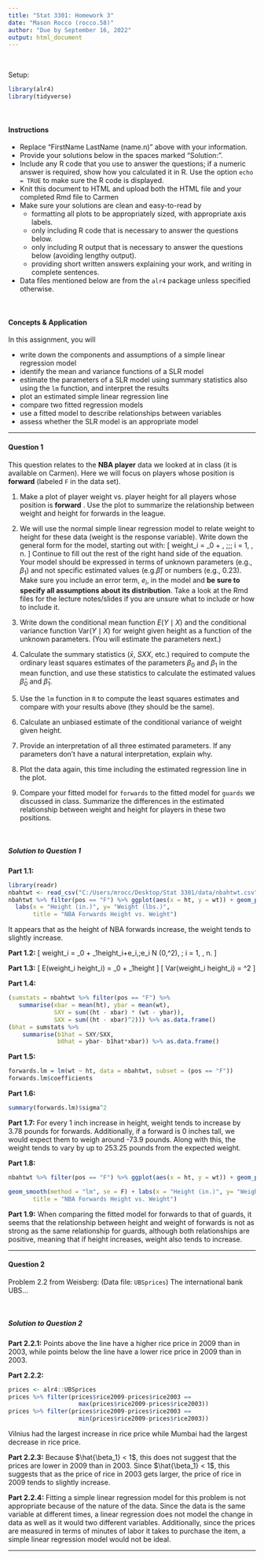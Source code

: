 ---
title: "Stat 3301: Homework 3"
date: "Mason Rocco (rocco.58)"
author: "Due by September 16, 2022"
output: html_document
---

\

Setup:
```{r message=FALSE}
library(alr4)
library(tidyverse)
```

\

#### Instructions
- Replace "FirstName LastName (name.n)" above with your information.
- Provide your solutions below in the spaces marked "Solution:".
- Include any R code that you use to answer the questions; if a numeric answer is required, show how you calculated it in R. Use the option `echo = TRUE` to make sure the R code is displayed.
- Knit this document to HTML and upload both the HTML file and your completed Rmd file to Carmen
- Make sure your solutions are clean and easy-to-read by
    - formatting all plots to be appropriately sized, with appropriate axis labels.
    - only including R code that is necessary to answer the questions below.
    - only including R output that is necessary to answer the questions below (avoiding lengthy output).
    - providing short written answers explaining your work, and writing in complete sentences.
- Data files mentioned below are from the `alr4` package unless specified otherwise.

\

#### Concepts \& Application

In this assignment, you will

* write down the components and assumptions of a simple linear regression model
* identify the mean and variance functions of a SLR model
* estimate the parameters of a SLR model using summary statistics also using the `lm` function, and interpret the results
* plot an estimated simple linear regression line
* compare two fitted regression models
* use a fitted model to describe relationships between variables
* assess whether the SLR model is an appropriate model

------

#### Question 1
<!--
Least squares fit, confidence interval for slope, confidence interval for mean,
confidence bands, raw residuals, interpreting models (comparison)
-->
This question relates to the **NBA player** data we looked at in class 
(it is available on Carmen).  Here we will focus on players whose position is
**forward** (labeled `F` in the data set).

1. Make a plot of player weight vs. player height for all players whose position is
**forward** . Use the plot to summarize the relationship between weight and height for 
forwards in the league.

2. We will use the normal simple linear regression model to relate weight to height for these data (weight is the response variable). Write down the general form for the model, starting out with:
\[
  weight_i = \beta_0 + \cdots, \;\;\; i = 1, \ldots, n.
\]
Continue to fill out the rest of the right hand side of the equation. Your model should be expressed in terms of unknown parameters (e.g., $\beta_1$) and not specific estimated values (e.g.$\widehat{\beta}$) or numbers (e.g., $0.23$). Make sure you include an error term, $e_i$, in the model and **be sure to specify all assumptions about its distribution**. Take a look at the Rmd files for the lecture notes/slides if you are unsure what to include or how to include it.

3. Write down the conditional mean function $E(Y \mid X)$ and the conditional variance function $\mbox{Var}(Y \mid X)$ for weight given height as a function of the unknown parameters. (You will estimate the parameters next.)

4. Calculate the summary statistics ($\bar{x}$, $SXX$, etc.) required to compute the ordinary least squares 
estimates of the parameters $\beta_0$ and $\beta_1$ in the mean function, and use these
statistics to calculate the estimated values $\widehat{\beta}_0$ and $\widehat{\beta}_1$.

5. Use the `lm` function in `R` to compute the least squares estimates and compare with your
results above (they should be the same).

6. Calculate an unbiased estimate of the conditional variance of weight given height.

7. Provide an interpretation of all three estimated parameters.  If any parameters don't
have a natural interpretation, explain why.

8. Plot the data again, this time including the estimated regression line in the plot.

9. Compare your fitted model for `forwards` to the fitted model for `guards` we discussed in class.
Summarize the differences in the estimated relationship between weight and height for players
in these two positions.


\

##### Solution to Question 1

**Part 1.1:**
```{r}
library(readr)
nbahtwt <- read_csv("C:/Users/mrocc/Desktop/Stat 3301/data/nbahtwt.csv")
nbahtwt %>% filter(pos == "F") %>% ggplot(aes(x = ht, y = wt)) + geom_point() +
  labs(x = "Height (in.)", y= "Weight (lbs.)", 
       title = "NBA Forwards Height vs. Weight")
```

It appears that as the height of NBA forwards increase, the weight tends to
slightly increase.

**Part 1.2:**
\[
  weight_i = \beta_0 + \beta_1height_i+e_i,\;e_i \overset{\mathrm{iid}}{\sim}N 
  (0,\sigma^2),  \; i = 1, \ldots, n.
\]

**Part 1.3:**
\[
  E(weight_i \mid height_i) = \beta_0 + \beta_1height
\]
\[
  Var(weight_i \mid height_i) = \sigma^2
\]

**Part 1.4:**
```{r}
(sumstats = nbahtwt %>% filter(pos == "F") %>% 
   summarise(xbar = mean(ht), ybar = mean(wt),
             SXY = sum((ht - xbar) * (wt - ybar)),
             SXX = sum((ht - xbar)^2))) %>% as.data.frame()
(bhat = sumstats %>% 
    summarise(b1hat = SXY/SXX,
              b0hat = ybar- b1hat*xbar)) %>% as.data.frame()

```

**Part 1.5:**
```{r}
forwards.lm = lm(wt ~ ht, data = nbahtwt, subset = (pos == "F"))
forwards.lm$coefficients
```

**Part 1.6:**
```{r}
summary(forwards.lm)$sigma^2
```

**Part 1.7:**
For every 1 inch increase in height, weight tends to increase by 3.78 pounds
for forwards. Additionally, if a forward is 0 inches tall, we would expect them
to weigh around -73.9 pounds. Along with this, the weight tends to vary by up to
253.25 pounds from the expected weight.

**Part 1.8:**
```{r}
nbahtwt %>% filter(pos == "F") %>% ggplot(aes(x = ht, y = wt)) + geom_point() +
```


```{r}
geom_smooth(method = "lm", se = F) + labs(x = "Height (in.)", y= "Weight (lbs.)", 
       title = "NBA Forwards Height vs. Weight")
```

**Part 1.9:**
When comparing the fitted model for forwards to that of guards, it seems that
the relationship between height and weight of forwards is not as strong as the
same relationship for guards, although both relationships are positive, meaning
that if height increases, weight also tends to increase.

------


#### Question 2
Problem 2.2 from Weisberg: (Data file: `UBSprices`) The international bank UBS...
<!--interpreting regression lines, appropriateness of SLR -->


\

##### Solution to Question 2

**Part 2.2.1:**
Points above the line have a higher rice price in 2009 than in 2003, while
points below the line have a lower rice price in 2009 than in 2003.

**Part 2.2.2:**
```{r}
prices <- alr4::UBSprices
prices %>% filter(prices$rice2009-prices$rice2003 ==
                    max(prices$rice2009-prices$rice2003))
prices %>% filter(prices$rice2009-prices$rice2003 ==
                    min(prices$rice2009-prices$rice2003))
```

Vilnius had the largest increase in rice price while Mumbai had the largest
decrease in rice price.

**Part 2.2.3:**
Because $\hat{\beta_1} < 1$, this does not suggest that the prices are
lower in 2009 than in 2003. Since $\hat{\beta_1} < 1$, this suggests that as the
price of rice in 2003 gets larger, the price of rice in 2009 tends to slightly
increase.

**Part 2.2.4:**
Fitting a simple linear regression model for this problem is not appropriate 
because of the nature of the data. Since the data is the same variable at
different times, a linear regression does not model the change in data as well
as it would two different variables. Additionally, since the prices are measured
in terms of minutes of labor it takes to purchase the item, a simple linear
regression model would not be ideal.

------

